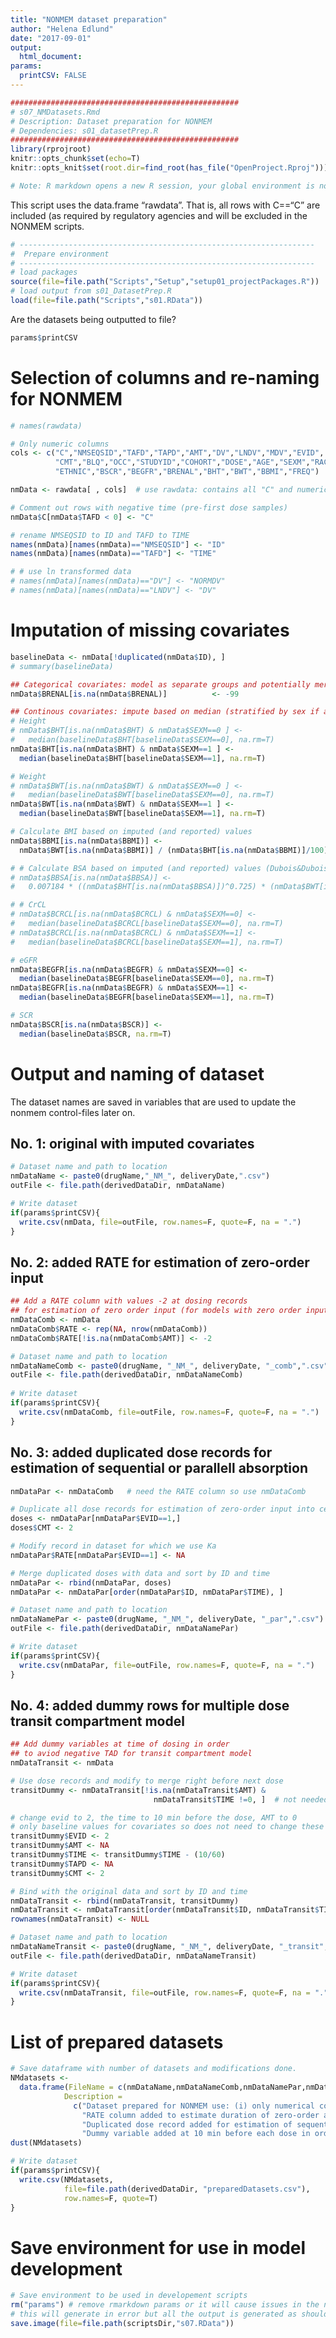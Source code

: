 ```yaml
---
title: "NONMEM dataset preparation"
author: "Helena Edlund"
date: "2017-09-01"
output: 
  html_document:
params:
  printCSV: FALSE
---
```


```r
###################################################
# s07_NMDatasets.Rmd
# Description: Dataset preparation for NONMEM
# Dependencies: s01_datasetPrep.R 
###################################################
library(rprojroot)
knitr::opts_chunk$set(echo=T)
knitr::opts_knit$set(root.dir=find_root(has_file("OpenProject.Rproj"))) 

# Note: R markdown opens a new R session, your global environment is not available.
```

This script uses the data.frame "rawdata". That is, all rows with C=="C" are included (as required by regulatory agencies and will be excluded in the NONMEM scripts. 
```r
# ------------------------------------------------------------------
#  Prepare environment
# ------------------------------------------------------------------
# load packages
source(file=file.path("Scripts","Setup","setup01_projectPackages.R")) 
# load output from s01_DatasetPrep.R
load(file=file.path("Scripts","s01.RData"))
```

Are the datasets being outputted to file?
```r
params$printCSV
```

#  Selection of columns and re-naming for NONMEM 
```r
# names(rawdata)

# Only numeric columns
cols <- c("C","NMSEQSID","TAFD","TAPD","AMT","DV","LNDV","MDV","EVID",
          "CMT","BLQ","OCC","STUDYID","COHORT","DOSE","AGE","SEXM","RACE",
          "ETHNIC","BSCR","BEGFR","BRENAL","BHT","BWT","BBMI","FREQ")

nmData <- rawdata[ , cols]  # use rawdata: contains all "C" and numeric versions of columns

# Comment out rows with negative time (pre-first dose samples)
nmData$C[nmData$TAFD < 0] <- "C"

# rename NMSEQSID to ID and TAFD to TIME
names(nmData)[names(nmData)=="NMSEQSID"] <- "ID"
names(nmData)[names(nmData)=="TAFD"] <- "TIME"

# # use ln transformed data
# names(nmData)[names(nmData)=="DV"] <- "NORMDV"
# names(nmData)[names(nmData)=="LNDV"] <- "DV"
```

# Imputation of missing covariates
```r
baselineData <- nmData[!duplicated(nmData$ID), ]
# summary(baselineData) 

## Categorical covariates: model as separate groups and potentially merge with other
nmData$BRENAL[is.na(nmData$BRENAL)]          <- -99

## Continous covariates: impute based on median (stratified by sex if appropriate)
# Height 
# nmData$BHT[is.na(nmData$BHT) & nmData$SEXM==0 ] <-
#   median(baselineData$BHT[baselineData$SEXM==0], na.rm=T)
nmData$BHT[is.na(nmData$BHT) & nmData$SEXM==1 ] <- 
  median(baselineData$BHT[baselineData$SEXM==1], na.rm=T)

# Weight 
# nmData$BWT[is.na(nmData$BWT) & nmData$SEXM==0 ] <-
#   median(baselineData$BWT[baselineData$SEXM==0], na.rm=T)
nmData$BWT[is.na(nmData$BWT) & nmData$SEXM==1 ] <-
  median(baselineData$BWT[baselineData$SEXM==1], na.rm=T)

# Calculate BMI based on imputed (and reported) values
nmData$BBMI[is.na(nmData$BBMI)] <-
  nmData$BWT[is.na(nmData$BBMI)] / (nmData$BHT[is.na(nmData$BBMI)]/100)^2

# # Calculate BSA based on imputed (and reported) values (Dubois&Dubois)
# nmData$BBSA[is.na(nmData$BBSA)] <- 
#   0.007184 * ((nmData$BHT[is.na(nmData$BBSA)])^0.725) * (nmData$BWT[is.na(nmData$BBSA)]^0.425)

# # CrCL
# nmData$BCRCL[is.na(nmData$BCRCL) & nmData$SEXM==0] <- 
#   median(baselineData$BCRCL[baselineData$SEXM==0], na.rm=T)
# nmData$BCRCL[is.na(nmData$BCRCL) & nmData$SEXM==1] <- 
#   median(baselineData$BCRCL[baselineData$SEXM==1], na.rm=T)

# eGFR
nmData$BEGFR[is.na(nmData$BEGFR) & nmData$SEXM==0] <-
  median(baselineData$BEGFR[baselineData$SEXM==0], na.rm=T)
nmData$BEGFR[is.na(nmData$BEGFR) & nmData$SEXM==1] <- 
  median(baselineData$BEGFR[baselineData$SEXM==1], na.rm=T)

# SCR
nmData$BSCR[is.na(nmData$BSCR)] <- 
  median(baselineData$BSCR, na.rm=T)
```

# Output and naming of dataset
The dataset names are saved in variables that are used to update the nonmem control-files later on.

## No. 1: original with imputed covariates
```r
# Dataset name and path to location
nmDataName <- paste0(drugName,"_NM_", deliveryDate,".csv")
outFile <- file.path(derivedDataDir, nmDataName)

# Write dataset 
if(params$printCSV){ 
  write.csv(nmData, file=outFile, row.names=F, quote=F, na = ".") 
}
```

## No. 2: added RATE for estimation of zero-order input
```r
## Add a RATE column with values -2 at dosing records 
## for estimation of zero order input (for models with zero order input)
nmDataComb <- nmData
nmDataComb$RATE <- rep(NA, nrow(nmDataComb))
nmDataComb$RATE[!is.na(nmDataComb$AMT)] <- -2

# Dataset name and path to location
nmDataNameComb <- paste0(drugName, "_NM_", deliveryDate, "_comb",".csv")
outFile <- file.path(derivedDataDir, nmDataNameComb)
  
# Write dataset
if(params$printCSV){
  write.csv(nmDataComb, file=outFile, row.names=F, quote=F, na = ".")
}
```

## No. 3: added duplicated dose records for estimation of sequential or parallell absorption
```r
nmDataPar <- nmDataComb   # need the RATE column so use nmDataComb

# Duplicate all dose records for estimation of zero-order input into central (cmt==2)
doses <- nmDataPar[nmDataPar$EVID==1,] 
doses$CMT <- 2

# Modify record in dataset for which we use Ka
nmDataPar$RATE[nmDataPar$EVID==1] <- NA

# Merge duplicated doses with data and sort by ID and time
nmDataPar <- rbind(nmDataPar, doses)
nmDataPar <- nmDataPar[order(nmDataPar$ID, nmDataPar$TIME), ]

# Dataset name and path to location
nmDataNamePar <- paste0(drugName, "_NM_", deliveryDate, "_par",".csv")
outFile <- file.path(derivedDataDir, nmDataNamePar)

# Write dataset
if(params$printCSV){
  write.csv(nmDataPar, file=outFile, row.names=F, quote=F, na = ".")
}
```

## No. 4: added dummy rows for multiple dose transit compartment model
```r
## Add dummy variables at time of dosing in order 
## to aviod negative TAD for transit compartment model
nmDataTransit <- nmData

# Use dose records and modify to merge right before next dose
transitDummy <- nmDataTransit[!is.na(nmDataTransit$AMT) & 
                                nmDataTransit$TIME !=0, ]  # not needed for first dose

# change evid to 2, the time to 10 min before the dose, AMT to 0
# only baseline values for covariates so does not need to change these
transitDummy$EVID <- 2
transitDummy$AMT <- NA
transitDummy$TIME <- transitDummy$TIME - (10/60)
transitDummy$TAPD <- NA
transitDummy$CMT <- 2

# Bind with the original data and sort by ID and time
nmDataTransit <- rbind(nmDataTransit, transitDummy)
nmDataTransit <- nmDataTransit[order(nmDataTransit$ID, nmDataTransit$TIME),]
rownames(nmDataTransit) <- NULL

# Dataset name and path to location
nmDataNameTransit <- paste0(drugName, "_NM_", deliveryDate, "_transit",".csv")
outFile <- file.path(derivedDataDir, nmDataNameTransit)

# Write dataset 
if(params$printCSV){
  write.csv(nmDataTransit, file=outFile, row.names=F, quote=F, na = ".")
}
```

# List of prepared datasets
```r
# Save dataframe with number of datasets and modifications done. 
NMdatasets <- 
  data.frame(FileName = c(nmDataName,nmDataNameComb,nmDataNamePar,nmDataNameTransit), 
            Description = 
              c("Dataset prepared for NONMEM use: (i) only numerical columns selected, (ii) missing covariates imputed, (iii) NMSEQSID renamed to ID, (iv) TAFD renamed to TIME",
                "RATE column added to estimate duration of zero-order absorption", 
                "Duplicated dose record added for estimation of sequential or parallel zero- and first order absorption",
                "Dummy variable added at 10 min before each dose in order to avoid negative time after dose results for transit compartment model"))
dust(NMdatasets)
```

```r
# Write dataset 
if(params$printCSV){
  write.csv(NMdatasets, 
            file=file.path(derivedDataDir, "preparedDatasets.csv"), 
            row.names=F, quote=T)
}
```

# Save environment for use in model development
```r
# Save environment to be used in developement scripts 
rm("params") # remove rmarkdown params or it will cause issues in the next script
# this will generate in error but all the output is generated as should.
save.image(file=file.path(scriptsDir,"s07.RData"))
```
